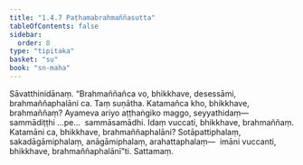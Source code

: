 ```yaml
---
title: "1.4.7 Paṭhamabrahmaññasutta"
tableOfContents: false
sidebar:
  order: 8
type: "tipitaka"
basket: "su"
book: "sn-maha"
---
```



<DynamicBreadcrumb />

<Division number="37" book="sn-maha">

<Paragraph number="135" book="sn-maha">
Sāvatthinidānaṃ. “Brahmaññañca vo, bhikkhave, desessāmi, brahmaññaphalāni ca. Taṃ suṇātha. Katamañca kho, bhikkhave, brahmaññaṃ? Ayameva ariyo aṭṭhaṅgiko maggo, seyyathidaṃ—  sammādiṭṭhi …pe…  sammāsamādhi. Idaṃ vuccati, bhikkhave, brahmaññaṃ. Katamāni ca, bhikkhave, brahmaññaphalāni? Sotāpattiphalaṃ, sakadāgāmiphalaṃ, anāgāmiphalaṃ, arahattaphalaṃ—  imāni vuccanti, bhikkhave, brahmaññaphalānī”ti.

</Paragraph>
</Division>

<Paragraph number="136" type="center" book="sn-maha">
Sattamaṃ.
</Paragraph>